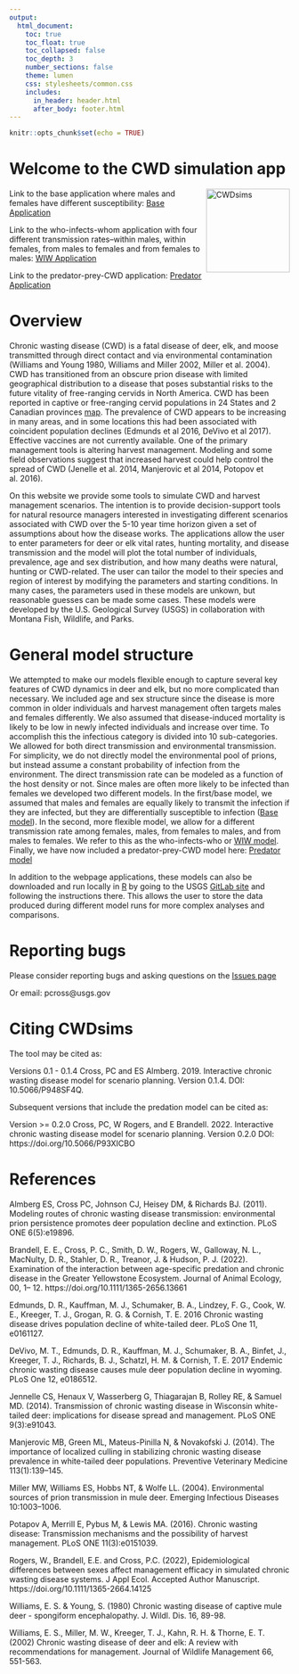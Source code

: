 ```yaml
---
output:
  html_document: 
    toc: true
    toc_float: true
    toc_collapsed: false
    toc_depth: 3
    number_sections: false
    theme: lumen
    css: stylesheets/common.css
    includes: 
      in_header: header.html
      after_body: footer.html
---
```


```r
knitr::opts_chunk$set(echo = TRUE)
```

# Welcome to the CWD simulation app
<img src="figures/logo.png" alt="CWDsims" height="150px" align="right" />

Link to the base application where males and females have different susceptibility: [Base Application](apps/CWD/base_app)

Link to the who-infects-whom application with four different transmission rates--within males, within females, from males to females and from females to males: [WIW Application](apps/CWD/wiw_app)

Link to the predator-prey-CWD application: [Predator Application](apps/CWD/pred_app)


# Overview

Chronic wasting disease (CWD) is a fatal disease of deer, elk, and moose transmitted through direct contact and via environmental contamination (Williams and Young 1980, Williams and Miller 2002, Miller et al. 2004). CWD has transitioned from an obscure prion disease with limited geographical distribution to a disease that poses substantial risks to the future vitality of free-ranging cervids in North America. CWD has been reported in captive or free-ranging cervid populations in 24 States and 2 Canadian provinces [map](https://www.usgs.gov/media/images/distribution-chronic-wasting-disease-north-america-0). The prevalence of CWD appears to be increasing in many areas, and in some locations this had been associated with coincident population declines (Edmunds et al 2016, DeVivo et al 2017). Effective vaccines are not currently available. One of the primary management tools is altering harvest management. Modeling and some field observations suggest that increased harvest could help control the spread of CWD (Jenelle et al. 2014, Manjerovic et al 2014, Potopov et al. 2016). 

On this website we provide some tools to simulate CWD and harvest management scenarios. The intention is to provide decision-support tools for natural resource managers interested in investigating different scenarios associated with CWD over the 5-10 year time horizon given a set of assumptions about how the disease works. The applications allow the user to enter parameters for deer or elk vital rates, hunting mortality, and disease transmission and the model will plot the total number of individuals, prevalence, age and sex distribution, and how many deaths were natural, hunting or CWD-related. The user can tailor the model to their species and region of interest by modifying the parameters and starting conditions. In many cases, the parameters used in these models are unkown, but reasonable guesses can be made some cases. These models were developed by the U.S. Geological Survey (USGS) in collaboration with Montana Fish, Wildlife, and Parks. 

# General model structure

We attempted to make our models flexible enough to capture several key features of CWD dynamics in deer and elk, but no more complicated than necessary. We included age and sex structure since the disease is more common in older individuals and harvest management often targets males and females differently. We also assumed that disease-induced mortality is likely to be low in newly infected individuals and increase over time. To accomplish this the infectious category is divided into 10 sub-categories. We allowed for both direct transmission and environmental transmission. For simplicity, we do not directly model the environmental pool of prions, but instead assume a constant probability of infection from the environment. The direct transmission rate can be modeled as a function of the host density or not. Since males are often more likely to be infected than females we developed two different models. In the first/base model, we assumed that males and females are equally likely to transmit the infection if they are infected, but they are differentially susceptible to infection ([Base model](/apps/CWD/base_app)). In the second, more flexible model, we allow for a different transmission rate among females, males, from females to males, and from males to females. We refer to this as the who-infects-who or [WIW model](/apps/CWD/wiw_app). Finally, we have now included a predator-prey-CWD model here: [Predator model](/apps/CWD/pred_app)

In addition to the webpage applications, these models can also be downloaded and run locally in [R](https://cran.r-project.org/) by going to the USGS [GitLab site](https://code.usgs.gov/usgs/norock/cross_p/cwdsims) and following the instructions there. This allows the user to store the data produced during different model runs for more complex analyses and comparisons. 

# Reporting bugs

Please consider reporting bugs and asking questions on the [Issues page](https://code.usgs.gov/usgs/norock/cross_p/cwdsims/issues)  

Or email: pcross@usgs.gov

# Citing CWDsims

The tool may be cited as:

Versions 0.1 - 0.1.4
Cross, PC and ES Almberg. 2019. Interactive chronic wasting disease model for scenario planning. Version 0.1.4. DOI: 10.5066/P948SF4Q. 

Subsequent versions that include the predation model can be cited as: 

Version >= 0.2.0 
Cross, PC, W Rogers, and E Brandell. 2022. Interactive chronic wasting disease model for scenario planning. Version 0.2.0 DOI: https://doi.org/10.5066/P93XICBO

# References

Almberg ES, Cross PC, Johnson CJ, Heisey DM, & Richards BJ. (2011). Modeling routes of chronic wasting disease transmission: environmental prion persistence promotes deer population decline and extinction. PLoS ONE 6(5):e19896.

Brandell, E. E., Cross, P. C., Smith, D. W., Rogers, W., Galloway, N. L., MacNulty, D. R., Stahler, D. R., Treanor, J. & Hudson, P. J. (2022). Examination of the interaction between age-specific predation and chronic disease in the Greater Yellowstone Ecosystem. Journal of Animal Ecology, 00, 1– 12. https://doi.org/10.1111/1365-2656.13661

Edmunds, D. R., Kauffman, M. J., Schumaker, B. A., Lindzey, F. G., Cook, W. E., Kreeger, T. J., Grogan, R. G. & Cornish, T. E. 2016 Chronic wasting disease drives population decline of white-tailed deer. PLoS One 11, e0161127.

DeVivo, M. T., Edmunds, D. R., Kauffman, M. J., Schumaker, B. A., Binfet, J., Kreeger, T. J., Richards, B. J., Schatzl, H. M. & Cornish, T. E. 2017 Endemic chronic wasting disease causes mule deer population decline in wyoming. PLoS One 12, e0186512.

Jennelle CS, Henaux V, Wasserberg G, Thiagarajan B, Rolley RE, & Samuel MD. (2014). Transmission of chronic wasting disease in Wisconsin white-tailed deer: implications for disease spread and management. PLoS ONE 9(3):e91043.

Manjerovic MB, Green ML, Mateus-Pinilla N, & Novakofski J. (2014). The importance of localized culling in stabilizing chronic wasting disease prevalence in white-tailed deer populations. Preventive Veterinary Medicine 113(1):139–145.

Miller MW, Williams ES, Hobbs NT, & Wolfe LL. (2004). Environmental sources of prion transmission in mule deer. Emerging Infectious Diseases 10:1003–1006. 

Potapov A, Merrill E, Pybus M, & Lewis MA. (2016). Chronic wasting disease: Transmission mechanisms and the possibility of harvest management. PLoS ONE 11(3):e0151039.

Rogers, W., Brandell, E.E. and Cross, P.C. (2022), Epidemiological differences between sexes affect management efficacy in simulated chronic wasting disease systems. J Appl Ecol. Accepted Author Manuscript. https://doi.org/10.1111/1365-2664.14125

Williams, E. S. & Young, S. (1980) Chronic wasting disease of captive mule deer - spongiform encephalopathy. J. Wildl. Dis. 16, 89-98.

Williams, E. S., Miller, M. W., Kreeger, T. J., Kahn, R. H. & Thorne, E. T. (2002) Chronic wasting disease of deer and elk: A review with recommendations for management. Journal of Wildlife Management 66, 551-563.
